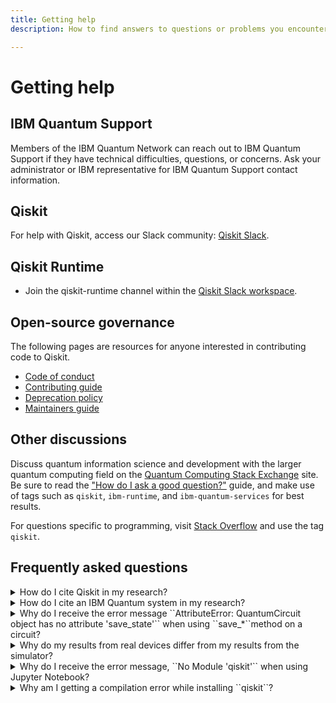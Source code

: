 ```yaml
---
title: Getting help
description: How to find answers to questions or problems you encounter while using IBM Quantum (Platform, or on IBM Cloud) or Qiskit Runtime

---
```


# Getting help

## IBM Quantum Support

Members of the IBM Quantum Network can reach out to IBM Quantum Support if they have technical difficulties, questions, or concerns. Ask your administrator or IBM representative for IBM Quantum Support contact information.


## Qiskit

For help with Qiskit, access our Slack community: [Qiskit Slack](https://qisk.it/join-slack).

## Qiskit Runtime

- Join the qiskit-runtime channel within the [Qiskit Slack workspace](https://qisk.it/join-slack).

## Open-source governance

The following pages are resources for anyone interested in contributing code to Qiskit.

- [Code of conduct](https://github.com/Qiskit/qiskit-metapackage/blob/master/CODE_OF_CONDUCT.md)
- [Contributing guide](https://qiskit.org/documentation/contributing_to_qiskit.html#contributing-links)
- [Deprecation policy](https://qiskit.org/documentation/deprecation_policy.html)
- [Maintainers guide](https://qiskit.org/documentation/maintainers_guide.html)

## Other discussions

Discuss quantum information science and development with the larger quantum computing field on the [Quantum Computing Stack Exchange](https://quantumcomputing.stackexchange.com/questions/) site. Be sure to read the ["How do I ask a good question?"](https://quantumcomputing.stackexchange.com/help/how-to-ask) guide, and make use of tags such as `qiskit`, `ibm-runtime`, and `ibm-quantum-services` for best results.

For questions specific to programming, visit [Stack Overflow](https://stackoverflow.com/) and use the tag `qiskit`.

## Frequently asked questions

<details>
  <summary>
    How do I cite Qiskit in my research?
  </summary>

Please cite Qiskit by using the included `[BibTeX file](https://github.com/Qiskit/qiskit/blob/main/CITATION.bib).
</details>

<details>
  <summary>
    How do I cite an IBM Quantum system in my research?
  </summary>

For research papers, we encourage authors to acknowledge IBM Quantum using:

>    We acknowledge the use of IBM Quantum services for this work. The views expressed are those of the authors, and do not reflect the official policy or position of IBM or the IBM Quantum team.

Paper references should be cited as follows:

> IBM Quantum. https://<span>quantum-computing.ibm.com</span>/, 2021

Systems in the paper should be referenced by their unique name (i.e., `ibmq_vigo`) and optionally
adding the version (i.e., `ibmq_vigo` v1.0.2).  We also encourage referencing the processor.
For example:

> In this paper we used `ibmq_vigo`, which is one of the IBM Quantum Canary processors.

An example of citing an IBM Quantum program:

> IBM Quantum (2022). Estimator primitive (Version x.y.z) [computer software]. https://<span>quantum-computing.ibm.com</span>/
</details>

<details>
  <summary>
    Why do I receive the error message ``AttributeError: QuantumCircuit object has no attribute 'save_state'`` when using ``save_*``method on a circuit?
  </summary>
  
The ``save_*`` instructions are part of Qiskit Aer project,
a high performance simulator for quantum circuits. These instructions do not
exist outside of Qiskit Aer and are added dynamically to the
:class:`~.QuantumCircuit` class by Qiskit Aer on import. If you would like to
use these instructions you must first ensure that you have imported
``qiskit_aer`` in your program before trying to call these methods. You
can refer to :mod:`qiskit_aer.library` for the details of these custom
instructions included with Qiskit Aer.
</details>

<details>
  <summary>
    Why do my results from real devices differ from my results from the simulator?
  </summary>

The simulator runs jobs as though is was in an ideal environment; one
without noise or decoherence. However, when jobs are run on the real devices
there is noise from the environment and decoherence, which causes the qubits
to behave differently than what is intended.
</details>

<details>
  <summary>
    Why do I receive the error message, ``No Module 'qiskit'`` when using Jupyter Notebook?
  </summary>

If you used 'pip install qiskit' and set up your virtual environment in
Anaconda, then you may experience this error when you run a tutorial
in Jupyter Notebook. If you have not installed Qiskit or set up your
virtual environment, you can follow the [installation]() steps.

The error is caused when trying to import the Qiskit package in an
environment where Qiskit is not installed. If you launched Jupyter Notebook
from the Anaconda-Navigator, it is possible that Jupyter Notebook is running
in the base (root) environment, instead of in your virtual
environment. Choose a virtual environment in the Anaconda-Navigator from the
**Applications on** dropdown menu. In this menu, you can see
all of the virtual environments within Anaconda, and you can
select the environment where you have Qiskit installed to launch Jupyter
Notebook.
</details>

<details>
  <summary>
    Why am I getting a compilation error while installing ``qiskit``?
  </summary>

Qiskit depends on a number of other open-source Python packages, which
are automatically installed when doing ``pip install qiskit``. Depending on
your system's platform and Python version, it is possible that a particular
package does not provide pre-built binaries for your system. You can refer
to :ref:`platform_support` for a list of platforms supported by Qiskit, some
of which may need an extra compiler. In cases where there are
no precompiled binaries available, ``pip`` will attempt to compile the package
from source, which in turn might require some extra dependencies that need to
be installed manually.

If the output of ``pip install qiskit`` contains similar lines to:

```
Failed building wheel for SOME_PACKAGE
...
build/temp.linux-x86_64-3.5/_openssl.c:498:30: fatal error
compilation terminated.
error: command 'x86_64-linux-gnu-gcc' failed with exit status 1
```

please check the documentation of the package that failed to install (in the
example code, ``SOME_PACKAGE``) for information on how to install the libraries
needed for compiling from source.
</details>